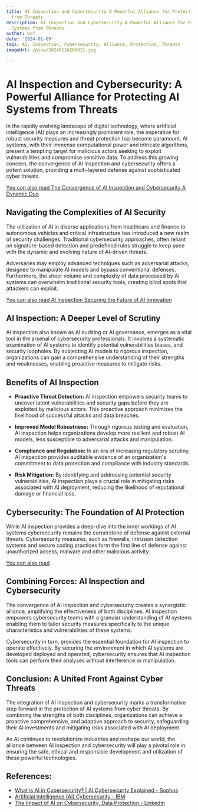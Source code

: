 ```yaml
---
title: AI Inspection and Cybersecurity A Powerful Alliance for Protecting AI Systems
  from Threats
description: AI Inspection and Cybersecurity A Powerful Alliance for Protecting AI
  Systems from Threats
author: Usf
date: '2024-01-09'
tags: AI, Inspection, Cybersecurity, Alliance, Protection, Threats
imageUrl: /pixa/20240116205021.jpg

---
```

# **AI Inspection and Cybersecurity: A Powerful Alliance for Protecting AI Systems from Threats**

In the  rapidly evolving landscape of digital technology, where artificial intelligence (AI) plays an increasingly prominent role, the  imperative for robust security measures and  threat protection has  become paramount. AI systems, with their immense computational power and intricate algorithms, present a tempting  target for malicious actors seeking to exploit vulnerabilities and compromise sensitive data. To address this growing concern, the convergence of AI inspection  and cybersecurity  offers a potent solution, providing a multi-layered defense against  sophisticated cyber threats.

[You can also read  The Convergence  of AI Inspection and Cybersecurity A Dynamic Duo](The%20Convergence%20of%20AI%20Inspection%20and%20Cybersecurity%20A%20Dynamic%20Duo)


##  **Navigating the Complexities of AI Security**

The utilization of AI in diverse applications from healthcare and finance to autonomous  vehicles and  critical infrastructure has  introduced a new realm of security challenges. Traditional cybersecurity approaches,  often reliant on signature-based detection and predefined rules struggle  to  keep  pace with the dynamic and evolving nature of AI-driven threats.

Adversaries may employ advanced techniques such as  adversarial attacks, designed to manipulate AI models and bypass conventional defenses. Furthermore, the sheer volume and complexity of data processed by AI systems can  overwhelm traditional security tools,  creating blind spots that attackers can exploit.

[You can also read AI Inspection Securing the  Future of AI Innovation](AI%20Inspection%20Securing%20the%20Future%20of%20AI%20Innovation)


## **AI Inspection: A  Deeper Level of Scrutiny**

AI inspection also known as AI auditing or AI governance, emerges as a vital tool in the arsenal of cybersecurity professionals. It involves a systematic examination of AI systems to identify potential vulnerabilities biases, and security loopholes.  By subjecting AI models to rigorous  inspection, organizations can gain a comprehensive understanding  of their strengths and weaknesses, enabling proactive measures  to mitigate risks.

## **Benefits of AI Inspection**

* **Proactive Threat  Detection:** AI inspection empowers security teams to uncover latent vulnerabilities and security gaps before they are exploited by malicious actors. This proactive approach minimizes the likelihood of successful attacks and data  breaches.

* **Improved Model  Robustness:** Through rigorous testing  and evaluation, AI inspection helps organizations develop more resilient and robust  AI models, less susceptible to adversarial  attacks and manipulation.

* **Compliance and Regulation:** In  an era of increasing regulatory scrutiny, AI inspection provides auditable evidence of an organization's commitment to data  protection and compliance with industry standards.

* **Risk  Mitigation:** By identifying and addressing potential security vulnerabilities, AI inspection plays a crucial  role in mitigating risks associated with AI deployment, reducing the likelihood of reputational damage or financial loss.

## **Cybersecurity: The Foundation of AI Protection**

While AI inspection provides a deep-dive into  the inner  workings of AI systems  cybersecurity remains the cornerstone of  defense against external threats. Cybersecurity measures, such as firewalls, intrusion detection systems  and secure coding practices form the first line of defense against unauthorized access, malware and  other malicious activity.

[You can also read ]()


## **Combining Forces: AI Inspection and Cybersecurity**

The convergence of AI  inspection and cybersecurity creates  a synergistic  alliance, amplifying the  effectiveness of both disciplines. AI inspection empowers cybersecurity teams with a granular understanding  of AI systems  enabling them to tailor security measures specifically to the unique characteristics and  vulnerabilities of these  systems.

Cybersecurity  in turn, provides the essential foundation for AI inspection  to operate effectively. By securing the environment in which AI systems are developed deployed and  operated, cybersecurity ensures that AI inspection  tools can perform  their analyses without interference or manipulation.

## **Conclusion: A United Front  Against Cyber Threats**

The integration of AI inspection and cybersecurity marks a  transformative step forward in the protection of AI systems from cyber threats. By combining the strengths of both disciplines, organizations can achieve a proactive comprehensive, and  adaptive approach to security, safeguarding their AI  investments and mitigating risks associated with AI deployment.

As AI continues to revolutionize industries and reshape our world, the alliance between AI inspection and cybersecurity will play  a pivotal role  in ensuring the safe, ethical and responsible development and  utilization of these powerful technologies.

## References:
- [What is AI in Cybersecurity? | AI Cybersecurity Explained - Sophos](https://www.sophos.com/en-us/cybersecurity-explained/ai-in-cybersecurity)
- [Artificial Intelligence (AI) Cybersecurity - IBM](https://www.ibm.com/ai-cybersecurity)
- [The Impact of AI on Cybersecurity, Data Protection - LinkedIn](https://www.linkedin.com/pulse/impact-ai-cybersecurity-data-protection-st%C3%A9phane-mariotto)
